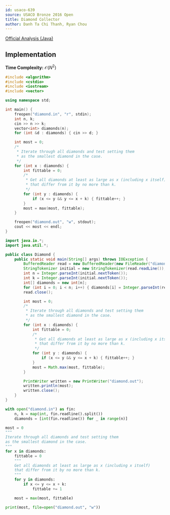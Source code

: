 ```yaml
---
id: usaco-639
source: USACO Bronze 2016 Open
title: Diamond Collector
author: Danh Ta Chi Thanh, Ryan Chou
---
```


[Official Analysis (Java)](http://www.usaco.org/current/data/sol_diamond_bronze_open16.html)

## Implementation

**Time Complexity:** $\mathcal{O}(N^2)$

<LanguageSection>
<CPPSection>

```cpp
#include <algorithm>
#include <cstdio>
#include <iostream>
#include <vector>

using namespace std;

int main() {
	freopen("diamond.in", "r", stdin);
	int n, k;
	cin >> n >> k;
	vector<int> diamonds(n);
	for (int &d : diamonds) { cin >> d; }

	int most = 0;
	/*
	 * Iterate through all diamonds and test setting them
	 * as the smallest diamond in the case.
	 */
	for (int x : diamonds) {
		int fittable = 0;
		/*
		 * Get all diamonds at least as large as x (including x itself)
		 * that differ from it by no more than k.
		 */
		for (int y : diamonds) {
			if (x <= y && y <= x + k) { fittable++; }
		}
		most = max(most, fittable);
	}

	freopen("diamond.out", "w", stdout);
	cout << most << endl;
}
```

</CPPSection>
<JavaSection>

```java
import java.io.*;
import java.util.*;

public class Diamond {
	public static void main(String[] args) throws IOException {
		BufferedReader read = new BufferedReader(new FileReader("diamond.in"));
		StringTokenizer initial = new StringTokenizer(read.readLine());
		int n = Integer.parseInt(initial.nextToken());
		int k = Integer.parseInt(initial.nextToken());
		int[] diamonds = new int[n];
		for (int i = 0; i < n; i++) { diamonds[i] = Integer.parseInt(read.readLine()); }
		read.close();

		int most = 0;
		/*
		 * Iterate through all diamonds and test setting them
		 * as the smallest diamond in the case.
		 */
		for (int x : diamonds) {
			int fittable = 0;
			/*
			 * Get all diamonds at least as large as x (including x itself)
			 * that differ from it by no more than k.
			 */
			for (int y : diamonds) {
				if (x <= y && y <= x + k) { fittable++; }
			}
			most = Math.max(most, fittable);
		}

		PrintWriter written = new PrintWriter("diamond.out");
		written.println(most);
		written.close();
	}
}
```

</JavaSection>
<PySection>

```py
with open("diamond.in") as fin:
	n, k = map(int, fin.readline().split())
	diamonds = [int(fin.readline()) for _ in range(n)]

most = 0
"""
Iterate through all diamonds and test setting them
as the smallest diamond in the case.
"""
for x in diamonds:
	fittable = 0
	"""
	Get all diamonds at least as large as x (including x itself)
	that differ from it by no more than k.
	"""
	for y in diamonds:
		if x <= y <= x + k:
			fittable += 1

	most = max(most, fittable)

print(most, file=open("diamond.out", "w"))
```

</PySection>
</LanguageSection>

